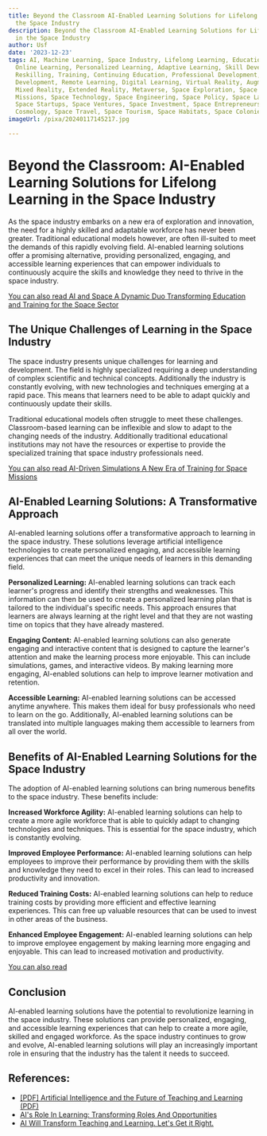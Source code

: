 ```yaml
---
title: Beyond the Classroom AI-Enabled Learning Solutions for Lifelong Learning in
  the Space Industry
description: Beyond the Classroom AI-Enabled Learning Solutions for Lifelong Learning
  in the Space Industry
author: Usf
date: '2023-12-23'
tags: AI, Machine Learning, Space Industry, Lifelong Learning, Education Technology,
  Online Learning, Personalized Learning, Adaptive Learning, Skill Development, Upskilling,
  Reskilling, Training, Continuing Education, Professional Development, Workforce
  Development, Remote Learning, Digital Learning, Virtual Reality, Augmented Reality,
  Mixed Reality, Extended Reality, Metaverse, Space Exploration, Space Science, Space
  Missions, Space Technology, Space Engineering, Space Policy, Space Law, Space Economics,
  Space Startups, Space Ventures, Space Investment, Space Entrepreneurship, Astrobiology,
  Cosmology, Space Travel, Space Tourism, Space Habitats, Space Colonies
imageUrl: /pixa/20240117145217.jpg

---
```

# Beyond the Classroom: AI-Enabled Learning Solutions for Lifelong Learning  in the Space Industry

As the space industry embarks on a new era of exploration and innovation, the need for a highly skilled and adaptable workforce has never been greater. Traditional educational  models however, are often ill-suited to meet the demands of this rapidly evolving field. AI-enabled  learning solutions offer a promising alternative, providing personalized, engaging, and accessible learning experiences that can empower individuals to continuously acquire the skills and knowledge they need to thrive in the space industry.

[You can also read AI and  Space A Dynamic  Duo Transforming Education and Training  for the Space Sector](AI%20and%20Space%20A%20Dynamic%20Duo%20Transforming%20Education%20and%20Training%20for%20the%20Space%20Sector)


## The Unique Challenges  of Learning in the Space Industry

The space industry presents unique challenges for learning and development. The field is  highly specialized requiring a deep understanding of complex  scientific and technical  concepts. Additionally the industry is constantly evolving, with new  technologies and techniques emerging at a  rapid pace. This means that  learners need to be able to adapt quickly and continuously update their skills.

Traditional educational models  often struggle to meet these challenges. Classroom-based learning can be  inflexible and slow to  adapt to the changing needs of the industry. Additionally traditional educational institutions may not have the resources or expertise to provide the specialized training that space industry professionals need.

[You can also read AI-Driven Simulations A New Era  of Training for Space  Missions](AI-Driven%20Simulations%20A%20New%20Era%20of%20Training%20for%20Space%20Missions)


## AI-Enabled Learning  Solutions: A Transformative Approach

AI-enabled learning solutions offer a transformative approach to learning in the space industry. These solutions leverage artificial intelligence technologies  to create personalized engaging, and accessible learning experiences that can  meet the unique needs of learners in this demanding field.

**Personalized Learning:** AI-enabled learning solutions can track each learner's progress and identify their strengths and weaknesses. This information can  then be used to create a personalized learning plan that is tailored to the  individual's specific  needs. This  approach ensures that learners are  always learning at the right level and that they are not wasting time on topics  that they  have  already mastered.

**Engaging Content:** AI-enabled learning solutions  can also  generate engaging and interactive content that is designed to capture the learner's attention and make the learning process more enjoyable. This can include simulations, games, and interactive videos. By making learning more engaging, AI-enabled solutions  can help to improve  learner motivation and retention.

**Accessible Learning:** AI-enabled learning solutions can be accessed anytime  anywhere. This makes them  ideal for busy professionals who need to learn on  the go. Additionally, AI-enabled learning  solutions can  be translated into multiple languages making them accessible to learners from all  over the world.

## Benefits  of AI-Enabled Learning Solutions for the Space Industry

The adoption of AI-enabled learning solutions can bring  numerous benefits to the space industry. These benefits include:

**Increased Workforce Agility:** AI-enabled learning solutions can help to create a more agile workforce that is able to quickly adapt to changing technologies and techniques. This is  essential for the space industry,  which is constantly evolving.

**Improved Employee Performance:** AI-enabled learning  solutions can help employees to improve their performance by providing  them with the skills and knowledge they need to excel in their  roles.  This can lead  to increased productivity and innovation.

**Reduced Training Costs:** AI-enabled learning solutions can help to reduce training costs by providing more efficient and effective learning experiences. This can free up valuable resources  that can  be used to invest  in other areas of the business.

**Enhanced Employee Engagement:** AI-enabled learning  solutions can help  to  improve employee engagement by making learning more engaging and enjoyable. This can lead to increased motivation and productivity.

[You can  also read ]()


## Conclusion

AI-enabled learning  solutions have the potential  to  revolutionize learning in the space industry. These  solutions can provide personalized, engaging, and accessible  learning experiences  that  can help to create a more agile, skilled and engaged workforce.  As the space industry continues to grow  and evolve, AI-enabled learning solutions will play an increasingly  important role in ensuring that the industry has the talent it needs to succeed.

## References:
- [[PDF] Artificial Intelligence and the Future of Teaching and Learning (PDF)](https://www2.ed.gov/documents/ai-report/ai-report.pdf)
- [AI's Role In Learning: Transforming Roles And Opportunities](https://elearningindustry.com/ais-role-in-learning-transforming-roles-and-opportunities)
- [AI Will Transform Teaching and Learning. Let's Get it Right.](https://hai.stanford.edu/news/ai-will-transform-teaching-and-learning-lets-get-it-right)
